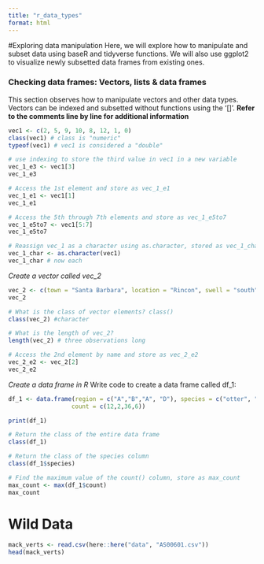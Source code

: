 ```yaml
---
title: "r_data_types"
format: html
---
```


#Exploring data manipulation
Here, we will explore how to manipulate and subset data using baseR and tidyverse functions. We will also use ggplot2 to visualize newly subsetted data frames from existing ones.


### Checking data frames: Vectors, lists & data frames
This section observes how to manipulate vectors and other data types. Vectors can be indexed and subsetted without functions using the '[]'. **Refer to the comments line by line for additional information**

```r
vec1 <- c(2, 5, 9, 10, 8, 12, 1, 0)
class(vec1) # class is "numeric"
typeof(vec1) # vec1 is considered a "double"

# use indexing to store the third value in vec1 in a new variable
vec_1_e3 <- vec1[3]
vec_1_e3

# Access the 1st element and store as vec_1_e1
vec_1_e1 <- vec1[1]
vec_1_e1

# Access the 5th through 7th elements and store as vec_1_e5to7
vec_1_e5to7 <- vec1[5:7]
vec_1_e5to7

# Reassign vec_1 as a character using as.character, stored as vec_1_char. What does the output look like?
vec_1_char <- as.character(vec1)
vec_1_char # now each 

```
*Create a vector called vec_2*
```r
vec_2 <- c(town = "Santa Barbara", location = "Rincon", swell = "south")
vec_2

# What is the class of vector elements? class()
class(vec_2) #character

# What is the length of vec_2?
length(vec_2) # three observations long

# Access the 2nd element by name and store as vec_2_e2
vec_2_e2 <- vec_2[2]
vec_2_e2


```

*Create a data frame in R*
Write code to create a data frame called df_1:
```r
df_1 <- data.frame(region = c("A","B","A", "D"), species = c("otter", "great white", "sea lion", "gray whale"), 
                  count = c(12,2,36,6))

print(df_1)

# Return the class of the entire data frame
class(df_1)

# Return the class of the species column
class(df_1$species)

# Find the maximum value of the count() column, store as max_count
max_count <- max(df_1$count)
max_count

```


# Wild Data 

```r
mack_verts <- read.csv(here::here("data", "AS00601.csv"))
head(mack_verts)

```

